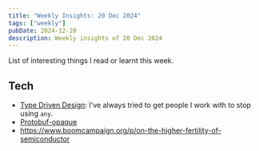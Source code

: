 ```yaml
---
title: "Weekly Insights: 20 Dec 2024"
tags: ["weekly"]
pubDate: 2024-12-20
description: Weekly insights of 20 Dec 2024
---
```


List of interesting things I read or learnt this week.

## Tech
- [Type Driven Design](https://mayhul.com/posts/type-driven-design/): I've always tried to get people I work with to stop using `any`.
- [Protobuf-opaque](https://go.dev/blog/protobuf-opaque)
- https://www.boomcampaign.org/p/on-the-higher-fertility-of-semiconductor